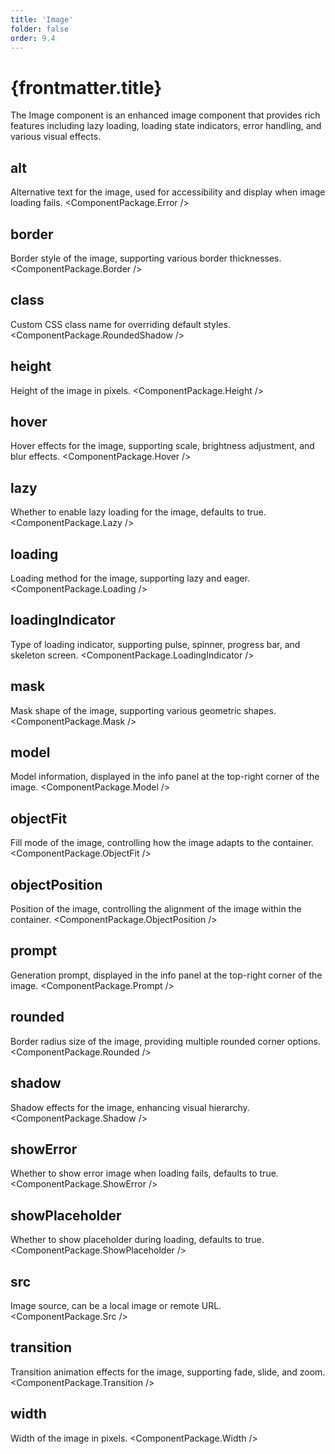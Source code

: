 ```yaml
---
title: 'Image'
folder: false
order: 9.4
---
```



# {frontmatter.title}

The Image component is an enhanced image component that provides rich features including lazy loading, loading state indicators, error handling, and various visual effects.

## alt
Alternative text for the image, used for accessibility and display when image loading fails.
<ComponentPackage.Error />

## border
Border style of the image, supporting various border thicknesses.
<ComponentPackage.Border />

## class
Custom CSS class name for overriding default styles.
<ComponentPackage.RoundedShadow />

## height
Height of the image in pixels.
<ComponentPackage.Height />

## hover
Hover effects for the image, supporting scale, brightness adjustment, and blur effects.
<ComponentPackage.Hover />

## lazy
Whether to enable lazy loading for the image, defaults to true.
<ComponentPackage.Lazy />

## loading
Loading method for the image, supporting lazy and eager.
<ComponentPackage.Loading />

## loadingIndicator
Type of loading indicator, supporting pulse, spinner, progress bar, and skeleton screen.
<ComponentPackage.LoadingIndicator />

## mask
Mask shape of the image, supporting various geometric shapes.
<ComponentPackage.Mask />

## model
Model information, displayed in the info panel at the top-right corner of the image.
<ComponentPackage.Model />

## objectFit
Fill mode of the image, controlling how the image adapts to the container.
<ComponentPackage.ObjectFit />

## objectPosition
Position of the image, controlling the alignment of the image within the container.
<ComponentPackage.ObjectPosition />

## prompt
Generation prompt, displayed in the info panel at the top-right corner of the image.
<ComponentPackage.Prompt />

## rounded
Border radius size of the image, providing multiple rounded corner options.
<ComponentPackage.Rounded />

## shadow
Shadow effects for the image, enhancing visual hierarchy.
<ComponentPackage.Shadow />

## showError
Whether to show error image when loading fails, defaults to true.
<ComponentPackage.ShowError />

## showPlaceholder
Whether to show placeholder during loading, defaults to true.
<ComponentPackage.ShowPlaceholder />

## src
Image source, can be a local image or remote URL.
<ComponentPackage.Src />

## transition
Transition animation effects for the image, supporting fade, slide, and zoom.
<ComponentPackage.Transition />

## width
Width of the image in pixels.
<ComponentPackage.Width />
